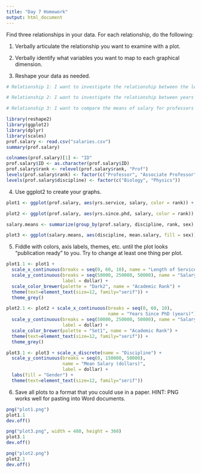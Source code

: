 ```yaml
---
title: "Day 7 Homework"
output: html_document
---
```


Find three relationships in your data.  For each relationship, do the following:

1. Verbally articulate the relationship you want to examine with a plot.

2. Verbally identify what variables you want to map to each graphical dimension.

3. Reshape your data as needed.

```r
# Relationship 1: I want to investigate the relationship between the length of service and the salary for professors in discipline A and B, taking their rank into consideration. I want to create a scatter plot, and map length of service (in years) to the x-axis, salary to the y-axis, rank to color, and discipline to facet_wrap.

# Relationship 2: I want to investigate the relationship between years since PhD and the salary for professors in discipline A and B, taking their rank into consideration. I want to create a scatter plot, and map years since PhD to the x-axis, the salary to the y-axis, rank to color, and discipline to facet_wrap.

# Relationship 3: I want to compare the means of salary for professors in discipline A and B, taking their rank and sex into consideration. I want to create a bar plot, and map discipline to x-axis, means of salary to y-axis, sex to color, and rank to facet_wrap.

library(reshape2)
library(ggplot2)
library(dplyr)
library(scales)
prof.salary <- read.csv("salaries.csv")
summary(prof.salary)

colnames(prof.salary)[1] <- "ID"
prof.salary$ID <- as.character(prof.salary$ID)
prof.salary$rank <- relevel(prof.salary$rank, "Prof")
levels(prof.salary$rank) <- factor(c("Professor", "Associate Professor", "Assistant Professor"))
levels(prof.salary$discipline) <- factor(c("Biology", "Physics"))

```

4. Use ggplot2 to create your graphs.

```r
plot1 <- ggplot(prof.salary, aes(yrs.service, salary, color = rank)) + geom_point(alpha = .3) + facet_wrap(~ discipline, nrow = 2) + geom_smooth(method = "lm")

plot2 <- ggplot(prof.salary, aes(yrs.since.phd, salary, color = rank)) + geom_point(alpha = .3) + facet_wrap(~ discipline, nrow = 2) + geom_smooth(method = "lm")

salary.means <- summarize(group_by(prof.salary, discipline, rank, sex), mean.salary = mean(salary))

plot3 <- ggplot(salary.means, aes(discipline, mean.salary, fill = sex)) + geom_bar(stat = "identity", position = "dodge") + facet_wrap(~ rank)

```

5. Fiddle with colors, axis labels, themes, etc. until the plot looks "publication ready" to you.  Try to change at least one thing per plot.

```r
plot1.1 <- plot1 + 
  scale_x_continuous(breaks = seq(0, 60, 10), name = "Length of Service (years)") +
  scale_y_continuous(breaks = seq(50000, 250000, 50000), name = "Salary (dollars)", 
                     label = dollar) + 
  scale_color_brewer(palette = "Dark2", name = "Academic Rank") + 
  theme(text=element_text(size=12, family="serif")) + 
  theme_grey()

plot2.1 <- plot2 + scale_x_continuous(breaks = seq(0, 60, 10), 
                                      name = "Years Since PhD (years)") +
  scale_y_continuous(breaks = seq(50000, 250000, 50000), name = "Salary (dollars)", 
                     label = dollar) +
  scale_color_brewer(palette = "Set1", name = "Academic Rank") +
  theme(text=element_text(size=12, family="serif")) + 
  theme_grey()

plot3.1 <- plot3 + scale_x_discrete(name = "Discipline") + 
  scale_y_continuous(breaks = seq(0, 150000, 50000), 
                     name = "Mean Salary (dollars)", 
                     label = dollar) + 
  labs(fill = "Gender") + 
  theme(text=element_text(size=12, family="serif"))

```

6. Save all plots to a format that you could use in a paper.  HINT: PNG works well for pasting into Word documents.

```r
png("plot1.png")
plot1.1
dev.off()

png("plot3.png", width = 480, height = 360)
plot3.1
dev.off()

png("plot2.png")
plot2.1
dev.off()
```

